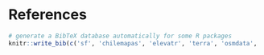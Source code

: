 # References {.unnumbered}

```r
# generate a BibTeX database automatically for some R packages
knitr::write_bib(c('sf', 'chilemapas', 'elevatr', 'terra', 'osmdata', 'rgugik', 'mapsf', 'tmap', 'mapview', 'giscoR'), 'packages.bib', packageURL=FALSE)
```


::: {#refs}
:::
